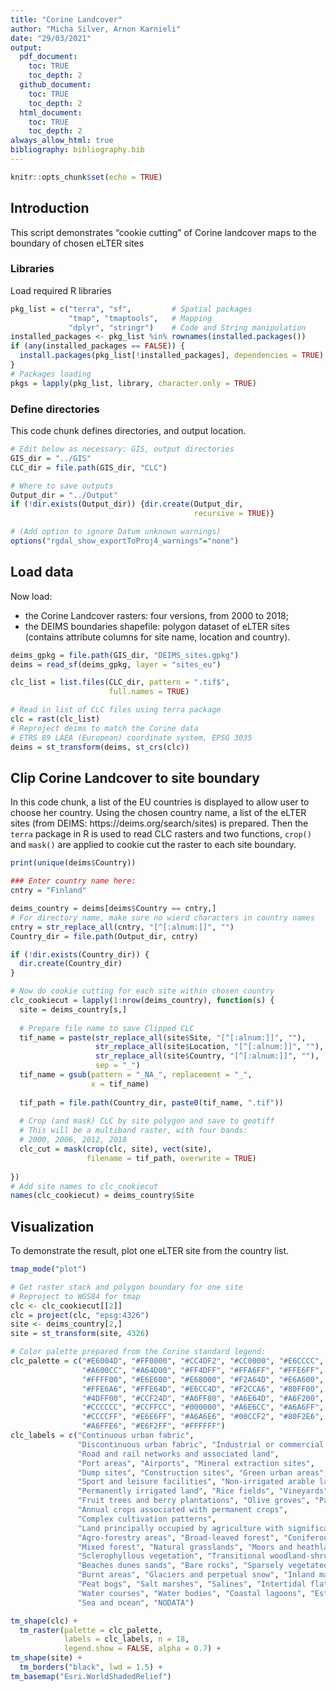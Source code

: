 ```yaml
---
title: "Corine Landcover"
author: "Micha Silver, Arnon Karnieli"
date: "29/03/2021"
output:
  pdf_document:
    toc: TRUE
    toc_depth: 2
  github_document:
    toc: TRUE
    toc_depth: 2
  html_document:
    toc: TRUE
    toc_depth: 2
always_allow_html: true
bibliography: bibliography.bib  
---
```


```r
knitr::opts_chunk$set(echo = TRUE)
```

## Introduction
This script demonstrates "cookie cutting" of Corine landcover maps to the boundary of chosen eLTER sites

### Libraries

Load required R libraries

```r
pkg_list = c("terra", "sf",         # Spatial packages
             "tmap", "tmaptools",   # Mapping
             "dplyr", "stringr")    # Code and String manipulation
installed_packages <- pkg_list %in% rownames(installed.packages())
if (any(installed_packages == FALSE)) {
  install.packages(pkg_list[!installed_packages], dependencies = TRUE)
}
# Packages loading
pkgs = lapply(pkg_list, library, character.only = TRUE)
```

### Define directories

This code chunk defines directories, and output location.

```r
# Edit below as necessary: GIS, output directories
GIS_dir = "../GIS"
CLC_dir = file.path(GIS_dir, "CLC")

# Where to save outputs
Output_dir = "../Output"
if (!dir.exists(Output_dir)) {dir.create(Output_dir,
                                         recursive = TRUE)}

# (Add option to ignore Datum unknown warnings)
options("rgdal_show_exportToProj4_warnings"="none")
```

## Load data

Now load:

  * the Corine Landcover rasters: four versions, from 2000 to 2018;
  * the DEIMS boundaries shapefile: polygon dataset of eLTER sites (contains attribute columns for site name, location and country).

```r
deims_gpkg = file.path(GIS_dir, "DEIMS_sites.gpkg")
deims = read_sf(deims_gpkg, layer = "sites_eu")

clc_list = list.files(CLC_dir, pattern = ".tif$",
                      full.names = TRUE)

# Read in list of CLC files using terra package
clc = rast(clc_list)
# Reproject deims to match the Corine data
# ETRS 89 LAEA (European) coordinate system, EPSG 3035
deims = st_transform(deims, st_crs(clc))
```

## Clip Corine Landcover to site boundary

In this code chunk, a list of the EU countries is displayed to allow user to choose her country. Using the chosen country name, a list of the eLTER sites (from DEIMS: https://deims.org/search/sites) is prepared. Then the `terra` package in R is used to read CLC rasters and two functions, `crop()` and `mask()` are applied to cookie cut the raster to each site boundary.

```r
print(unique(deims$Country))

### Enter country name here:
cntry = "Finland"

deims_country = deims[deims$Country == cntry,]
# For directory name, make sure no wierd characters in country names
cntry = str_replace_all(cntry, "[^[:alnum:]]", "")
Country_dir = file.path(Output_dir, cntry)

if (!dir.exists(Country_dir)) {
  dir.create(Country_dir)
}

# Now do cookie cutting for each site within chosen country
clc_cookiecut = lapply(1:nrow(deims_country), function(s) {
  site = deims_country[s,]
  
  # Prepare file name to save Clipped CLC
  tif_name = paste(str_replace_all(site$Site, "[^[:alnum:]]", ""),
                   str_replace_all(site$Location, "[^[:alnum:]]", ""),
                   str_replace_all(site$Country, "[^[:alnum:]]", ""),
                   sep = "_")
  tif_name = gsub(pattern = "_NA_", replacement = "_",
                  x = tif_name)
  
  tif_path = file.path(Country_dir, paste0(tif_name, ".tif"))
  
  # Crop (and mask) CLC by site polygon and save to geotiff
  # This will be a multiband raster, with four bands:
  # 2000, 2006, 2012, 2018
  clc_cut = mask(crop(clc, site), vect(site),
                 filename = tif_path, overwrite = TRUE)
  
})
# Add site names to clc_cookiecut
names(clc_cookiecut) = deims_country$Site
```

## Visualization

To demonstrate the result, plot one eLTER site from the country list.

```r
tmap_mode("plot")

# Get raster stack and polygon boundary for one site
# Reproject to WGS84 for tmap
clc <- clc_cookiecut[[2]]
clc = project(clc, "epsg:4326")
site <- deims_country[2,]
site = st_transform(site, 4326)

# Color palette prepared from the Corine standard legend:
clc_palette = c("#E6004D", "#FF0000", "#CC4DF2", "#CC0000", "#E6CCCC", "#E6CCE6",
                "#A600CC", "#A64D00", "#FF4DFF", "#FFA6FF", "#FFE6FF", "#FFFFA8",
                "#FFFF00", "#E6E600", "#E68000", "#F2A64D", "#E6A600", "#E6E64D",
                "#FFE6A6", "#FFE64D", "#E6CC4D", "#F2CCA6", "#80FF00", "#00A600",
                "#4DFF00", "#CCF24D", "#A6FF80", "#A6E64D", "#A6F200", "#E6E6E6",
                "#CCCCCC", "#CCFFCC", "#000000", "#A6E6CC", "#A6A6FF", "#4D4DFF",
                "#CCCCFF", "#E6E6FF", "#A6A6E6", "#00CCF2", "#80F2E6", "#00FFA6",
                "#A6FFE6", "#E6F2FF", "#FFFFFF")
clc_labels = c("Continuous urban fabric",
               "Discontinuous urban fabric", "Industrial or commercial units",
               "Road and rail networks and associated land",
               "Port areas", "Airports", "Mineral extraction sites",
               "Dump sites", "Construction sites", "Green urban areas",
               "Sport and leisure facilities", "Non-irrigated arable land", 
               "Permanently irrigated land", "Rice fields", "Vineyards",
               "Fruit trees and berry plantations", "Olive groves", "Pastures",
               "Annual crops associated with permanent crops",
               "Complex cultivation patterns",
               "Land principally occupied by agriculture with significant areas of natural vegetation",
               "Agro-forestry areas", "Broad-leaved forest", "Coniferous forest",
               "Mixed forest", "Natural grasslands", "Moors and heathland",
               "Sclerophyllous vegetation", "Transitional woodland-shrub",
               "Beaches dunes sands", "Bare rocks", "Sparsely vegetated areas", 
               "Burnt areas", "Glaciers and perpetual snow", "Inland marshes",
               "Peat bogs", "Salt marshes", "Salines", "Intertidal flats",
               "Water courses", "Water bodies", "Coastal lagoons", "Estuaries",
               "Sea and ocean", "NODATA")

tm_shape(clc) + 
  tm_raster(palette = clc_palette,
            labels = clc_labels, n = 18,
            legend.show = FALSE, alpha = 0.7) +
tm_shape(site) + 
  tm_borders("black", lwd = 1.5) +
tm_basemap("Esri.WorldShadedRelief")

```
